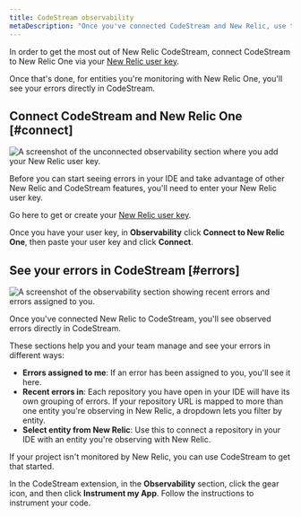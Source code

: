 ```yaml
---
title: CodeStream observability
metaDescription: "Once you've connected CodeStream and New Relic, use the observability section to see your errors."
---
```


In order to get the most out of New Relic CodeStream, connect CodeStream to New Relic One via your [New Relic user key](/docs/apis/intro-apis/new-relic-api-keys/#user-api-key).

Once that's done, for entities you're monitoring with New Relic One, you'll see your errors directly in CodeStream.

## Connect CodeStream and New Relic One [#connect]

![A screenshot of the unconnected observability section where you add your New Relic user key.](src/images/ObservabilitySection-connect1.png 'The unconnected observability section where you add your New Relic user key.')

<figcaption>
  Before you can start seeing errors in your IDE and take advantage of other New
  Relic and CodeStream features, you'll need to enter your New Relic user key.
</figcaption>

Go here to get or create your [New Relic user key](https://one.newrelic.com/launcher/api-keys-ui.api-keys-launcher).

Once you have your user key, in **Observability** click **Connect to New Relic One**, then paste your user key and click **Connect**.

## See your errors in CodeStream [#errors]

![A screenshot of the observability section showing recent errors and errors assigned to you.](src/images/ObservabilitySection-connected1.png 'The observability section shows recent errors and errors assigned to you.')

<figcaption>
  Once you've connected New Relic to CodeStream, you'll see observed errors
  directly in CodeStream.
</figcaption>

These sections help you and your team manage and see your errors in different ways:

- **Errors assigned to me**: If an error has been assigned to you, you'll see it here.
- **Recent errors in**: Each repository you have open in your IDE will have its own grouping of errors. If your repository URL is mapped to more than one entity you're observing in New Relic, a dropdown lets you filter by entity.
- **Select entity from New Relic**: Use this to connect a repository in your IDE with an entity you're observing with New Relic.

<Callout variant="tip">
If your project isn't monitored by New Relic, you can use CodeStream to get that started.

In the CodeStream extension, in the **Observability** section, click the gear icon, and then click **Instrument my App**. Follow the instructions to instrument your code.

</Callout>
